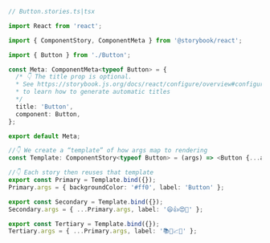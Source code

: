 ```ts
// Button.stories.ts|tsx

import React from 'react';

import { ComponentStory, ComponentMeta } from '@storybook/react';

import { Button } from './Button';

const Meta: ComponentMeta<typeof Button> = {
  /* 👇 The title prop is optional.
  * See https://storybook.js.org/docs/react/configure/overview#configure-story-loading
  * to learn how to generate automatic titles
  */
  title: 'Button',
  component: Button,
};

export default Meta;

//👇 We create a “template” of how args map to rendering
const Template: ComponentStory<typeof Button> = (args) => <Button {...args} />;

//👇 Each story then reuses that template
export const Primary = Template.bind({});
Primary.args = { backgroundColor: '#ff0', label: 'Button' };

export const Secondary = Template.bind({});
Secondary.args = { ...Primary.args, label: '😄👍😍💯' };

export const Tertiary = Template.bind({});
Tertiary.args = { ...Primary.args, label: '📚📕📈🤓' };
```